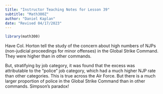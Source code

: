 ```yaml
---
title: "Instructor Teaching Notes for Lesson 39"
subtitle: "Math300Z"
author: "Daniel Kaplan"
date: "Revised 04/17/2023"
---
```



```r
library(math300)
```

Have Col. Horton tell the study of the concern about high numbers of NJPs (non-judicial proceedings for minor offenses) in the Global Strike Command. They were higher than in other commands.

But, stratifying by job category, it was found that the excess was attributable to the "police" job category, which had a much higher NJP rate than other categories. This is true across the Air Force. But there is a much larger proportion of police in the Global Strike Command than in other commands.  Simpson's paradox!

